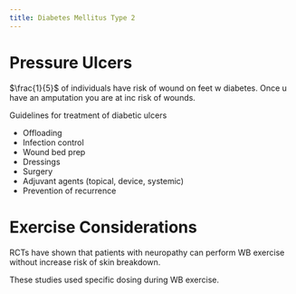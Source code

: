 ```yaml
---
title: Diabetes Mellitus Type 2
---
```



# Pressure Ulcers

$\frac{1}{5}$ of individuals have risk of wound on feet w diabetes.
Once u have an amputation you are at inc risk of wounds.


Guidelines for treatment of diabetic ulcers

- Offloading
- Infection control
- Wound bed prep
- Dressings
- Surgery
- Adjuvant agents (topical, device, systemic)
- Prevention of recurrence



# Exercise Considerations

RCTs have shown that patients with neuropathy can perform WB exercise without increase risk of skin breakdown.

:::{.callout-note}
These studies used specific dosing during WB exercise.
:::